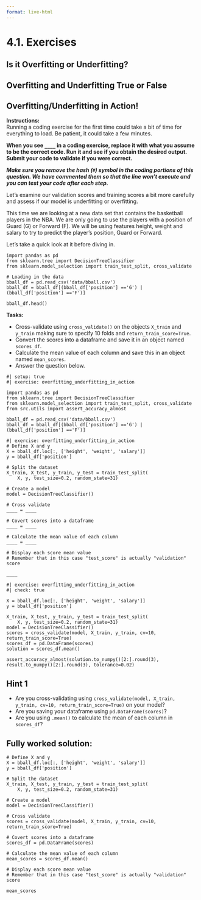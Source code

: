 ```yaml
---
format: live-html
---
```


<script src='../../src/quiz.js'></script>

# 4.1. Exercises

## Is it Overfitting or Underfitting?

<div id='mcq1'></div>
<script>
    generateQuiz(
        'mcq1',
        'Question 1',
        'If our train accuracy is much higher than our test accuracy, is our model overfitting or underfitting?',
        {
        'Overfitting': '',
        'Underfitting': 'Underfitting would occur if our training accuracy was low.',
        },
        'Overfitting',
    );
</script>

<div id='mcq2'></div>
<script>
    generateQuiz(
        'mcq2',
        'Question 2',
        'If our train accuracy and our test accuracy are both low and relatively similar in value, is our model overfitting or underfitting?',
        {
        'Overfitting': 'Since our train accuracy is still quite low, this would not be overfitting.',
        'Underfitting': '',
        },
        'Underfitting',
    );
</script>

<div id='mcq3'></div>
<script>
    generateQuiz(
        'mcq3',
        'Question 3',
        'If our model is using a Dummy Classifier for a classification problem with the <code>strategy=most_frequent</code>, is our model more likely overfitting or underfitting?',
        {
        'Overfitting': 'We are using a model that isn’t complex and could be improved, this may be pointing to underfitting.',
        'Underfitting': '',
        },
        'Underfitting',
    );
</script>

## Overfitting and Underfitting True or False

<div id='mcq4'></div>
<script>
    generateQuiz(
        'mcq4',
        'Question 1',
        'All models will either overfit or underfit.',
        {
        'True': 'Not all models will overfit or underfit.',
        'False': 'Nailed it!',
        },
        'False',
    );
</script>

<div id='mcq5'></div>
<script>
    generateQuiz(
        'mcq5',
        'Question 2',
        'More "complicated" models are more likely to overfit than "simple" ones.',
        {
        'True': '',
        'False': 'As we add complexity to our model, it is more likely to overfit.',
        },
        'True',
    );
</script>

## Overfitting/Underfitting in Action!

**Instructions:**    
Running a coding exercise for the first time could take a bit of time for everything to load.  Be patient, it could take a few minutes. 

**When you see `____` in a coding exercise, replace it with what you assume to be the correct code.  Run it and see if you obtain the desired output.  Submit your code to validate if you were correct.**

_**Make sure you remove the hash (`#`) symbol in the coding portions of this question.  We have commented them so that the line won't execute and you can test your code after each step.**_

Let's examine our validation scores and training scores a bit more carefully and assess if our model is underfitting or overfitting.

This time we are looking at a new data set that contains the basketball players in the NBA. We are only going to use the players with a position of Guard (G) or Forward (F).  We will be using features height, weight and salary to try to predict the player's position, Guard or Forward.  

Let's take a quick look at it before diving in. 

```pyodide
import pandas as pd
from sklearn.tree import DecisionTreeClassifier
from sklearn.model_selection import train_test_split, cross_validate

# Loading in the data
bball_df = pd.read_csv('data/bball.csv')
bball_df = bball_df[(bball_df['position'] =='G') | (bball_df['position'] =='F')]

bball_df.head()
```

**Tasks:**

- Cross-validate using `cross_validate()` on the objects `X_train` and `y_train` making sure to specify 10 folds and `return_train_score=True`.
- Convert the scores into a dataframe and save it in an object named `scores_df`.
- Calculate the mean value of each column and save this in an object named `mean_scores`. 
- Answer the question below.

```pyodide
#| setup: true
#| exercise: overfitting_underfitting_in_action

import pandas as pd
from sklearn.tree import DecisionTreeClassifier
from sklearn.model_selection import train_test_split, cross_validate
from src.utils import assert_accuracy_almost

bball_df = pd.read_csv('data/bball.csv')
bball_df = bball_df[(bball_df['position'] =='G') | (bball_df['position'] =='F')]
```


```pyodide
#| exercise: overfitting_underfitting_in_action
# Define X and y
X = bball_df.loc[:, ['height', 'weight', 'salary']]
y = bball_df['position']

# Split the dataset
X_train, X_test, y_train, y_test = train_test_split(
    X, y, test_size=0.2, random_state=31)

# Create a model
model = DecisionTreeClassifier()

# Cross validate 
____ = ____

# Covert scores into a dataframe
____ = ____

# Calculate the mean value of each column
____ = ____

# Display each score mean value 
# Remember that in this case "test_score" is actually "validation" score

____
```

```pyodide
#| exercise: overfitting_underfitting_in_action
#| check: true

X = bball_df.loc[:, ['height', 'weight', 'salary']]
y = bball_df['position']

X_train, X_test, y_train, y_test = train_test_split(
    X, y, test_size=0.2, random_state=31)
model = DecisionTreeClassifier()
scores = cross_validate(model, X_train, y_train, cv=10, return_train_score=True)
scores_df = pd.DataFrame(scores)
solution = scores_df.mean()

assert_accuracy_almost(solution.to_numpy()[2:].round(3), result.to_numpy()[2:].round(3), tolerance=0.02)
```

:::: { .hint exercise="overfitting_underfitting_in_action"}
::: { .callout-note collapse="false"}

## Hint 1

- Are you cross-validating using `cross_validate(model, X_train, y_train, cv=10, return_train_score=True)` on your model?
- Are you saving your dataframe using `pd.DataFrame(scores)`?
- Are you using `.mean()` to calculate the mean of each column in `scores_df`?

:::
::::

:::: { .solution exercise="overfitting_underfitting_in_action" }
::: { .callout-tip collapse="false"}

## Fully worked solution:

```pyodide
# Define X and y
X = bball_df.loc[:, ['height', 'weight', 'salary']]
y = bball_df['position']

# Split the dataset
X_train, X_test, y_train, y_test = train_test_split(
    X, y, test_size=0.2, random_state=31)

# Create a model
model = DecisionTreeClassifier()

# Cross validate
scores = cross_validate(model, X_train, y_train, cv=10, return_train_score=True)

# Covert scores into a dataframe
scores_df = pd.DataFrame(scores)

# Calculate the mean value of each column
mean_scores = scores_df.mean()

# Display each score mean value 
# Remember that in this case "test_score" is actually "validation" score

mean_scores
```

:::
::::

<br>

<div id='mcq6'></div>
<script>
    generateQuiz(
        'mcq6',
        'Question',
        'Is this model overfitting or underfitting?',
        {
        'Overfitting': '',
        'Underfitting': 'Is the training score higher or lower?',
        },
        'Overfitting',
    );
</script>
